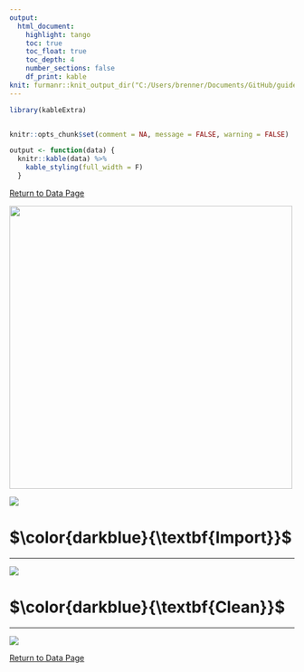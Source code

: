 ```yaml
---
output: 
  html_document:
    highlight: tango
    toc: true
    toc_float: true
    toc_depth: 4
    number_sections: false
    df_print: kable
knit: furmanr::knit_output_dir("C:/Users/brenner/Documents/GitHub/guides")
---
```


```r
library(kableExtra)


knitr::opts_chunk$set(comment = NA, message = FALSE, warning = FALSE)

output <- function(data) {
  knitr::kable(data) %>% 
    kable_styling(full_width = F)
  }
```

\newcommand\first[1]{\color{darkblue}{\textbf{#1}}}
\newcommand\second[1]{\color{dodgerblue}{\textbf{#1}}}
\newcommand\third[1]{\color{skyblue}{\textrm{#1}}}

[Return to Data Page](data_home.html)

<img src="https://github.com/social-lorax/new_guides/blob/main/Images/Logos/py_main.png?raw=true" width="500">

![](https://github.com/social-lorax/new_guides/blob/main/Images/Underlines/python.png?raw=true)

# $\first{Import}$

****

![](https://github.com/social-lorax/new_guides/blob/main/Images/Underlines/python.png?raw=true)

# $\first{Clean}$

****

![](https://github.com/social-lorax/new_guides/blob/main/Images/Underlines/python.png?raw=true)

[Return to Data Page](data_home.html)